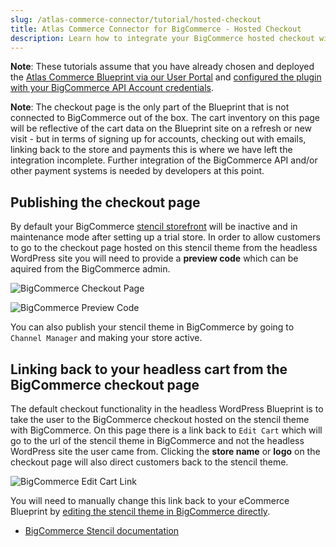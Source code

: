 ```yaml
---
slug: /atlas-commerce-connector/tutorial/hosted-checkout
title: Atlas Commerce Connector for BigCommerce - Hosted Checkout
description: Learn how to integrate your BigCommerce hosted checkout with the eCommerce Blueprint.
---
```


**Note**: These tutorials assume that you have already chosen and deployed the [Atlas Commerce Blueprint via our User Portal](https://developers.wpengine.com/docs/atlas/getting-started/blueprint-repository) and [configured the plugin with your BigCommerce API Account credentials](../tutorial/connecting-bigcommerce.mdx).

**Note**: The checkout page is the only part of the Blueprint that is not connected to BigCommerce out of the box. The cart inventory on this page will be reflective of the cart data on the Blueprint site on a refresh or new visit - but in terms of signing up for accounts, checking out with emails, linking back to the store and payments this is where we have left the integration incomplete. Further integration of the BigCommerce API and/or other payment systems is needed by developers at this point.

## Publishing the checkout page

By default your BigCommerce [stencil storefront](https://developer.bigcommerce.com/stencil-docs/ZG9jOjIyMDY5Nw-about-stencil) will be inactive and in maintenance mode after setting up a trial store.
In order to allow customers to go to the checkout page hosted on this stencil theme from the headless WordPress site you will need to provide a **preview code** which can be aquired from the BigCommerce admin.

![BigCommerce Checkout Page](../images/checkout.png)

![BigCommerce Preview Code](../images/preview-code.png)

You can also publish your stencil theme in BigCommerce by going to `Channel Manager` and making your store active.

## Linking back to your headless cart from the BigCommerce checkout page

The default checkout functionality in the headless WordPress Blueprint is to take the user to the BigCommerce checkout hosted on the stencil theme with BigCommerce.
On this page there is a link back to `Edit Cart` which will go to the url of the stencil theme in BigCommerce and not the headless WordPress site the user came from.
Clicking the **store name** or **logo** on the checkout page will also direct customers back to the stencil theme.

![BigCommerce Edit Cart Link](../images/edit-cart.png)

You will need to manually change this link back to your eCommerce Blueprint by [editing the stencil theme in BigCommerce directly](https://support.bigcommerce.com/articles/Learning/Personalizing-your-New-Theme).

- [BigCommerce Stencil documentation](https://developer.bigcommerce.com/stencil-docs/ZG9jOjIyMDY5Nw-about-stencil)
